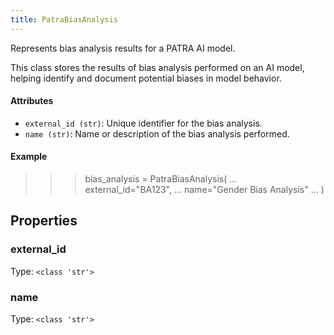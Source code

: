 ```yaml
---
title: PatraBiasAnalysis
---
```



Represents bias analysis results for a PATRA AI model.

This class stores the results of bias analysis performed on an AI model,
helping identify and document potential biases in model behavior.

#### Attributes

- `external_id (str)`: Unique identifier for the bias analysis.
- `name (str)`: Name or description of the bias analysis performed.

#### Example

>>> bias_analysis = PatraBiasAnalysis(
...     external_id="BA123",
...     name="Gender Bias Analysis"
... )


## Properties

### external_id
Type: `<class 'str'>`

### name
Type: `<class 'str'>`

